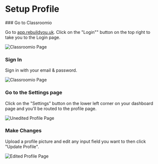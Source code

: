 
# Setup Profile

<Steps>
### Go to Classroomio

Go to [app.rebuildyou.uk](https://app.rebuildyou.uk). Click on the "Login"" button on the top right to take you to the Login page.

<Image src={classroomioBasePage} alt="Classroomio Page" quality="100" />

### Sign In

Sign in with your email & password.

<Image src={signUpPage} alt="Classroomio Page" quality="100" />

### Go to the Settings page

Click on the "Settings" button on the lower left corner on your dashboard page and you'll be routed to the profile page.

<Image src={unEditedProfilePage} alt="Unedited Profile Page" quality="100" />

### Make Changes

Upload a profile picture and edit any input field you want to then click "Update Profile".

<Image src={editedProfilePage} alt="Edited Profile Page" quality="100" />

</Steps>
